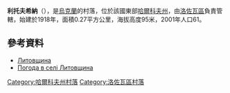 {{coord|48|48|33|N|36|8|31|E|scale:100000_region:UA|display=title}}

'''利托夫希納'''（{{lang-uk|Литовщина}}），是[[烏克蘭|烏克蘭]]的村落，位於該國東部[[哈爾科夫州|哈爾科夫州]]，由[[洛佐瓦區|洛佐瓦區]]負責管轄，始建於1918年，面積0.27平方公里，海拔高度95米，2001年人口61。

==參考資料==
* [http://w1.c1.rada.gov.ua/pls/z7502/A005?rdat1=09.01.2009&rf7571=33684 Литовщина]{{dead link|date=2017年11月 |bot=InternetArchiveBot |fix-attempted=yes }}
* [http://weather.in.ua/ua/har'kovskaja/13504 Погода в селі Литовщина]{{Wayback|url=http://weather.in.ua/ua/har'kovskaja/13504 |date=20160323020539 }}

{{DEFAULTSORT:Литовщина}}
[[Category:哈爾科夫州村落|Category:哈爾科夫州村落]]
[[Category:洛佐瓦區村落|Category:洛佐瓦區村落]]


{{Kharkiv-geo-stub}}